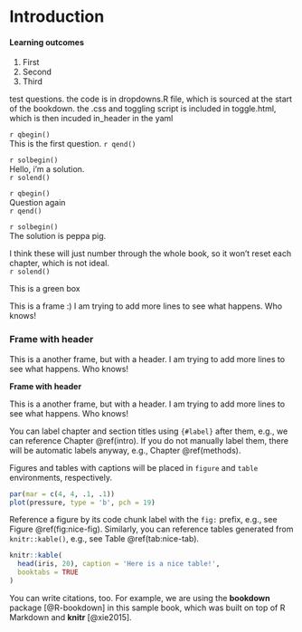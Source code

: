 # Introduction {#intro}

<div class="lo">
#### Learning outcomes {-}

1. First
2. Second
3. Third
</div>


test questions.	
the code is in dropdowns.R file, which is sourced at the start of the bookdown.	
the .css and toggling script is included in toggle.html, which is then incuded in_header in the yaml

`r qbegin()`	
This is the first question.	
`r qend()`	

`r solbegin()`	
Hello, i'm a solution.	
`r solend()`	

`r qbegin()`	
Question again	
`r qend()`	

`r solbegin()`	
The solution is peppa pig. 	

I think these will just number through the whole book, so it won't reset each chapter, which is not ideal. 	
`r solend()`	

:::green	
This is a green box	
:::	

:::frame	
This is a frame :)
I am trying to add more lines to see what happens.
Who knows!
:::	


:::frame	
### Frame with header {-}

This is a another frame, but with a header.
I am trying to add more lines to see what happens.
Who knows!
:::	

:::frame	
**Frame with header**

This is a another frame, but with a header.
I am trying to add more lines to see what happens.
Who knows!
:::	


You can label chapter and section titles using `{#label}` after them, e.g., we can reference Chapter \@ref(intro). If you do not manually label them, there will be automatic labels anyway, e.g., Chapter \@ref(methods).

Figures and tables with captions will be placed in `figure` and `table` environments, respectively.

```r
par(mar = c(4, 4, .1, .1))
plot(pressure, type = 'b', pch = 19)
```

Reference a figure by its code chunk label with the `fig:` prefix, e.g., see Figure \@ref(fig:nice-fig). Similarly, you can reference tables generated from `knitr::kable()`, e.g., see Table \@ref(tab:nice-tab).

```r
knitr::kable(
  head(iris, 20), caption = 'Here is a nice table!',
  booktabs = TRUE
)
```

You can write citations, too. For example, we are using the **bookdown** package [@R-bookdown] in this sample book, which was built on top of R Markdown and **knitr** [@xie2015].
